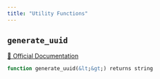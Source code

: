 ```yaml
---
title: "Utility Functions"
---
```


## `generate_uuid`
[🔗 Official Documentation](https://cloud.google.com/bigquery/docs/reference/standard-sql/functions-and-operators#generate_uuid)

```sql
function generate_uuid(&lt;&gt;) returns string
```



